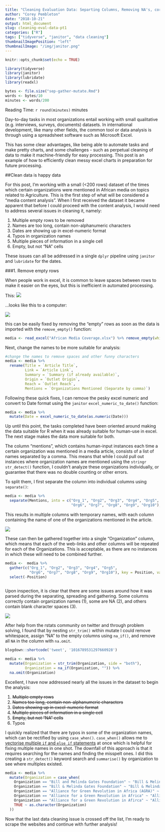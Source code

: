 ```yaml
---
title: "Cleaning Evaluation Data: Separting Columns, Removing NA's, correcting Excel Numeric Dates"
author: "Corey Pembleton"
date: "2018-10-21"
output: html_document
slug: cleaning-eval-data-pt1
categories: ["R"]
tags: ["tidyverse", "janitor", "data cleaning"]
thumbnailImagePosition: "left"
thumbnailImage: "/img/janitor.png"
---
```


```r
knitr::opts_chunk$set(echo = TRUE)

library(tidyverse)
library(janitor)
library(lubridate)
library(readxl)

bytes <- file.size("sep-gather-mutate.Rmd")
words <- bytes/10
minutes <- words/200

```

Reading Time: `r round(minutes)` minutes  

Day-to-day tasks in most organizations entail working with small  qualitative (e.g. interviews, surveys, documents) datasets. In  international development, like many other fields, the common tool or data analysis is through using a spreadsheet software such as Microsoft Excel.


This has some clear advantages, like being able to automate tasks and make pretty charts, and some challenges - such as perpetual cleaning of data to make it machine-friendly for easy processing. This post is an example of how to efficiently clean messy excel charts in preparation for future processing.



##Clean data is happy data

For this post, I'm working with a small (<200 rows) dataset of the times which certain organizations were mentioned in African media on topics related to Agriculture. This is the first step of what will be considered a "media content analysis". When I first received the dataset it became apparent that before I could proceed with the content analysis, I would need to address several issues in cleaning it, namely:

1. Multiple empty rows to be removed
2. Names are too long, contain non-alphanumeric characters
3. Dates are showing up in excel-numeric format
4. Typos in organization names
5. Multiple pieces of information in a single cell
6. Empty, but not "NA" cells  


These issues can all be addressed in a single ```dplyr``` pipeline using ```janitor``` and ```lubridate``` for the dates. 

###1. Remove empty rows

When people work in excel, it is common to leave spaces between rows to make it easier on the eyes, but this is inefficient in automated processing.

This:
![](/img/Spreadsheet_example.png)


...looks like this to a computer:

![](/img/r-spreadsheet-view.png)

this can be easily fixed by removing the "empty" rows as soon as the data is imported with the ```remove_empty()``` function:

```r
media <- read_excel("African Media Coverage.xlsx") %>% remove_empty(which = "rows")

```

Next, change the names to be more suitable for analysis:

```r
#change the names to remove spaces and other funny characters
media <- media %>%
  rename(Title = `Article Title`, 
         Link = `Article Link`,
         Summary = `Summary (if already available)`,
         Origin = `Outlet Origin`,
         Reach = `Outlet Reach`,
         Mentions = `Organizations Mentioned (Separate by comma)`) 
```
  
Following these quick fixes, I can remove the pesky excel numeric and convert to Date format using the ```janitor``` ```excel_numeric_to_date()``` function:

```r
media <- media %>%
  mutate(Date = excel_numeric_to_date(as.numeric(Date))) 
```

Up until this point, the tasks completed have been oriented around making the data suitable for R when it was already suitable for human-use in excel. The next stage makes the data more suitable for both.

The column “mentions”, which contains human-input instances each time a certain organization was mentioned in a media article, consists of a list of names separated by a comma.  This means that while I could pull out instances where organization names are mentioned using the ```stringr``` ```str_detect()``` function, I couldn’t analyze these organizations individually, or guarantee that there was no double counting or  other errors.

To split them, I first separate the column into individual columns using ```separate()```:

```r
media <- media %>%
  separate(Mentions, into = c("Org_1", "Org2", "Org3", "Org4", "Org5",
                              "Org6", "Org7", "Org8", "Org9", "Org10"), sep = ",")
```

This results in multiple columns with temporary names, with each column containing the name of one of the organizations mentioned in the article.

![](/img/NA_example.png)

These can then be gathered together into a single "Organization" column, which means that each of the web-links and other columns will be repeated for each of the Organizations. This is acceptable, as there are no instances in which these will need to be combined further. 

```r
media <-  media %>%
  gather(c("Org_1", "Org2", "Org3", "Org4", "Org5",
           "Org6", "Org7", "Org8", "Org9", "Org10"), key = Position, value = Organization) %>%
  select(-Position)
  
```  


Upon inspection, it is clear that there are some issues around how it was parsed during the separating, spreading and gathering. Some columns correctly contain organization names (1), some are NA (2), and others contain blank character spaces (3).

![](/img/org-column.png)

After help from the rstats community on twitter and through problem solving, I found that by nesting ```str_trim()``` within mutate I could remove whitespace, assign "NA" to the empty columns using ```na_if()```, and remove all ```NA``` in the column with ```na.omit```. 

```r

blogdown::shortcode('tweet', '1016789531297660928')

```


```r
media <- media %>%
  mutate(Organization = str_trim(Organization, side = "both"),
         Organization = na_if(Organization, "")) %>%
  na.omit(Organization)

```

Excellent, I have now addressed nearly all the issues in the dataset to begin the analysis:

1. ~~Multiple empty rows~~
2. ~~Names too long, contain non-alphanumeric characters~~
3. ~~Dates showing up in excel-numeric format~~
4. ~~Multiple pieces of information in a single cell~~
5. ~~Empty, but not "NA" cells~~
6. Typos

I quickly realized that there are typos in some of the organization names, which can be rectified by using ```case_when()```. ```case_when()``` allows me to [vectorise multiple ```if``` and ```else if``` statements](https://www.rdocumentation.org/packages/dplyr/versions/0.7.6/topics/case_when) at once which is helpful for fixing multiple names in one shot. The downfall of this approach is that it requires searching for the names and finding the misspelt ones. I did this creating a ```str_detect()``` keyword search and ```summarise()``` by organization to see where multiples existed. 


```r
media <- media %>%
  mutate(Organization = case_when(
    Organization == "Bill and Melinda Gates Foundation" ~ "Bill & Melinda Gates Foundation (BMGF)",
    Organization == "Bill & Melinda Gates Foundation" ~ "Bill & Melinda Gates Foundation (BMGF)",
    Organization == "Alliance for Green Revolution in Africa (AGRA)" ~ "Alliance for a Green Revolution in Africa (AGRA)",
    Organization == "Alliance for a Green Revolution in Africa" ~ "Alliance for a Green Revolution in Africa (AGRA)",
    Organization == "Alliance for a Green Revolution in Afirca" ~ "Alliance for a Green Revolution in Africa (AGRA)",
    TRUE ~ as.character(Organization)
  ))

```

Now that the last data cleaning issue is crossed off the list, I'm ready to scrape the websites and continue with further analysis!


